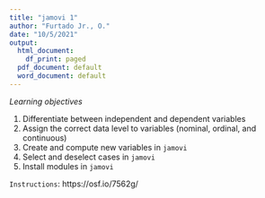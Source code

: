 ```yaml
---
title: "jamovi 1"
author: "Furtado Jr., O."
date: "10/5/2021"
output:
  html_document:
    df_print: paged
  pdf_document: default
  word_document: default
---
```


*Learning objectives*

1. Differentiate between independent and dependent variables
2. Assign the correct data level to variables (nominal, ordinal, and continuous)
3. Create and compute new variables in `jamovi`
4. Select and deselect cases in `jamovi`
5. Install modules in `jamovi`

`Instructions`: https://osf.io/7562g/